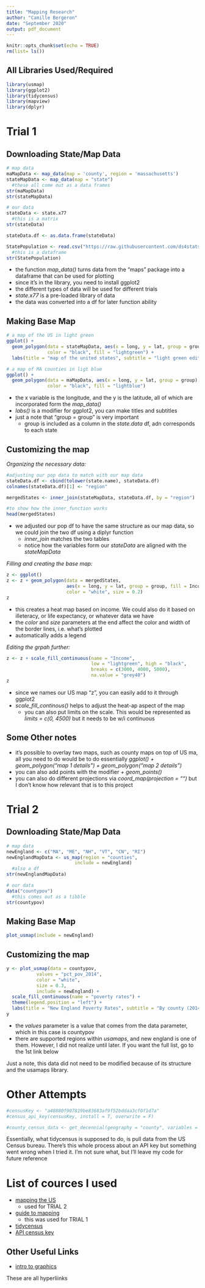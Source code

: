```yaml
---
title: "Mapping Research"
author: "Camille Bergeron"
date: "September 2020"
output: pdf_document
---
```


```r
knitr::opts_chunk$set(echo = TRUE)
rm(list= ls())
```

## All Libraries Used/Required

```r
library(usmap)
library(ggplot2)
library(tidycensus)
library(mapview)
library(dplyr)
```


# Trial 1

## Downloading State/Map Data
```r
# map data
maMapData <- map_data(map = 'county', region = 'massachusetts')
stateMapData <- map_data(map = "state")
  #these all come out as a data frames
str(maMapData)
str(stateMapData)

# our data
stateData <- state.x77
  #this is a matrix
str(stateData)

stateData.df <- as.data.frame(stateData)

StatePopulation <- read.csv("https://raw.githubusercontent.com/ds4stats/r-tutorials/master/intro-maps/data/StatePopulation.csv", as.is = TRUE)
  #this is a dataframe
str(StatePopulation)
```

+ the function *map_data()* turns data from the "maps" package into a dataframe that can be used for plotting
+ since it's in the library, you need to install ggplot2
+ the different types of data will be used for different trials
+ *state.x77* is a pre-loaded library of data
+ the data was converted into a df for later function ability

## Making Base Map

```r
# a map of the US in light green
ggplot() +
  geom_polygon(data = stateMapData, aes(x = long, y = lat, group = group),
               color = "black", fill = "lightgreen") +
  labs(title = "map of the united states", subtitle = "light green edition")

# a map of MA counties in ligt blue
ggplot() +
  geom_polygon(data = maMapData, aes(x = long, y = lat, group = group),
               color = "black", fill = "lightblue")
```

+ the x variable is the longitude, and the y is the latitude, all of which are incorporated form the *map_data()* 
+ *labs()* is a modifier for ggplot2, you can make titles and subtitles
+ just a note that "group = group" is very important
  * group is included as a column in the *state.data* df, adn corresponds to each state

## Customizing the map

_Organizing the necessary data:_
```r
#adjusting our pop data to match with our map data
stateData.df <- cbind(tolower(state.name), stateData.df)
colnames(stateData.df)[1] <- "region"

mergedStates <- inner_join(stateMapData, stateData.df, by = "region")

#to show how the inner_function works
head(mergedStates)
```

+ we adjusted our pop df to have the same structure as our map data, so we could join the two df using a diplyr function
  * *inner_join* matches the two tables
  * notice how the variables form our *stateData* are aligned with the 
    *stateMapData*

_Filling and creating the base map:_
```r
z <- ggplot()
z <- z + geom_polygon(data = mergedStates, 
                      aes(x = long, y = lat, group = group, fill = Income), 
                      color = "white", size = 0.2)
z
```

+ this creates a heat map based on income. We could also do it based on illeteracy, or life expectancy, or whatever data we have
+ the *color* and *size* parameters at the end affect the color and width of the border lines, i.e. what's plotted
+ automatically adds a legend

_Editing the grpah further:_
```r
z <- z + scale_fill_continuous(name = "Income",
                               low = "lightgreen", high = "black",
                               breaks = c(3000, 4000, 5000), 
                               na.value = "grey40") 
z
```

+ since we names our US map "z", you can easily add to it through ggplot2
+ *scale_fill_continous()* helps to adjust the heat-ap aspect of the map
  * you can also put limits on the scale. This would be represented as *limits = c(0, 4500)* but it needs to be w/i continuous


## Some Other notes

+ it's possible to overlay two maps, such as county maps on top of US ma, all you need to do would be to do essentially *ggplot() + geom_polygon("map 1 details") + geom_polygon("map 2 details")*
+ you can also add points with the modifier *+ geom_points()*
+ you can also do different projections via *coord_map(projection = "")* but I don't know how relevant that is to this project

# Trial 2

## Downloading State/Map Data
```r
# map data
newEngland <- c("MA", "ME", "NH", "VT", "CN", "RI")
newEnglandMapData <- us_map(region = "counties", 
                         include = newEngland)
  #also a df
str(newEnglandMapData)

# our data
data("countypov")
  #this comes out as a tibble
str(countypov)
```

## Making Base Map
```r
plot_usmap(include = newEngland)
```

## Customizing the map
```r
y <- plot_usmap(data = countypov, 
           values = "pct_pov_2014", 
           color = "white",
           size = 0.3,
           include = newEngland) +
  scale_fill_continuous(name = "poverty rates") +
  theme(legend.position = "left") +
  labs(title = "New England Poverty Rates", subtitle = "By county (2014)")
y
```

+ the *values* parameter is a value that comes from the data parameter, which in this case is countypov
+ there are supported regions within *usamaps*, and new england is one of them. However, I did not realize until later. If you want the full list, go to the 1st link below

Just a note, this data did not need to be modified because of its structure and the usamaps library. 

# Other Attempts
```r
#censusKey <- "a48880f907819be83683af9f52bddaa3cf0f1d7a"
#census_api_key(censusKey, install = T, overwrite = F)

#county_census_data <- get_decennial(geography = "county", variables = "H005001", year = 1995, state = "MA", geometry = T)
```

Essentially, what tidycensus is supposed to do, is pull data from the US Census bureau. There's this whole process about an API key but something went wrong when I tried it. I'm not sure what, but I'll leave my code for future reference

# List of cources I used
+ [mapping the US](https://cran.r-project.org/web/packages/usmap/vignettes/mapping.html)
  * used for TRIAL 2
+ [guide to mapping](https://remiller1450.github.io/s230s19/Intro_maps.html)
  * this was used for TRIAL 1
+ [tidycensus](https://walker-data.com/tidycensus/articles/basic-usage.html)
+ [API census key](https://walker-data.com/tidycensus/reference/census_api_key.html)

## Other Useful Links
+ [intro to graphics](https://www.statmethods.net/advgraphs/ggplot2.html)

These are all hyperliinks
